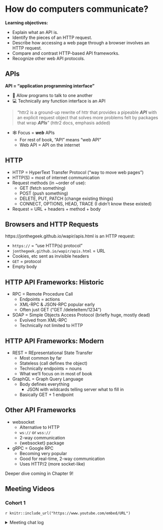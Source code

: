 # How do computers communicate?

**Learning objectives:**

-   Explain what an API is.
-   Identify the pieces of an HTTP request. 
-   Describe how accessing a web page through a browser involves an HTTP request.
-   Compare and contrast HTTP-based API frameworks.
-   Recognize other web API protocols.

## APIs {-}

**API = "application programming interface"**

-   🤖 Allow programs to talk to one another
-   💻 Technically any function interface is an API

> "httr2 is a ground-up rewrite of httr that provides a pipeable ***API*** with an explicit request object that solves more problems felt by packages that wrap ***APIs***" (httr2 docs, emphasis added)

-   🕸️ Focus = ***web*** APIs
    -   For rest of book, "API" means "web API"
    -   Web API = API on the internet

## HTTP {-}

-   HTTP = HyperText Transfer Protocol ("way to move web pages")
-   HTTP(S) = most of internet communication
-   Request methods (in ~order of use):
    -   GET (fetch something)
    -   POST (push something)
    -   DELETE, PUT, PATCH (change existing things)
    -   CONNECT, OPTIONS, HEAD, TRACE (I didn't know these existed)
-   Request = URL + headers + method + body

## Browsers and HTTP Requests {-}

https://jonthegeek.github.io/wapir/apis.html is an HTTP request:

-   `https://` = "use HTTP(s) protocol"
-   `jonthegeek.github.io/wapir/apis.html` = URL
-   Cookies, etc sent as invisible headers
-   `GET` = protocol
-   Empty body

## HTTP API Frameworks: Historic {-}

-   RPC = Remote Procedure Call
    -   Endpoints = actions
    -   XML-RPC & JSON-RPC popular early
    -   Often just GET ("GET /deleteItem/1234")
-   SOAP = Simple Objects Access Protocol (briefly huge, mostly dead)
    -   Evolved from XML-RPC
    -   Technically not limited to HTTP

## HTTP API Frameworks: Modern {-}

-   REST = REpresentational State Transfer
    -   Most common by far
    -   Stateless (call defines the object)
    -   Technically endpoints = nouns
    -   What we'll focus on in most of book
-   GraphQL = Graph Query Language
    -   Body defines everything
        -   JSON with wildcards telling server what to fill in
    -   Basically GET + 1 endpoint

## Other API Frameworks {-}

-   websocket
    -   Alternative to HTTP
    -   `ws://` or `wss://`
    -   2-way communication
    -   {websocket} package
-   gRPC = Google RPC
    -   Becoming very popular
    -   Good for real-time, 2-way communication
    -   Uses HTTP/2 (more socket-like)

Deeper dive coming in Chapter 9!

## Meeting Videos {-}

### Cohort 1 {-}

`r knitr::include_url("https://www.youtube.com/embed/URL")`

<details>
<summary> Meeting chat log </summary>

```
LOG
```
</details>
